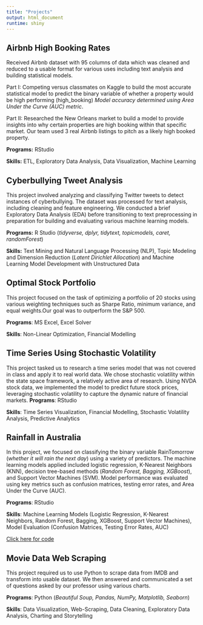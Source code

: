 ```yaml
---
title: "Projects"
output: html_document
runtime: shiny
---
```

## Airbnb High Booking Rates

  Received Airbnb dataset with 95 columns of data which was cleaned and reduced to a usable format for various uses including text analysis and building statistical models.

  Part I: Competing versus classmates on Kaggle to build the most accurate statistical model to predict the binary variable of whether a property would be high performing (high_booking) *Model accuracy determined using Area Under the Curve (AUC) metric*. 

  Part II: Researched the New Orleans market to build a model to provide insights into why certain properties are high booking within that specific market. Our team used 3 real Airbnb listings to pitch as a likely high booked property. 

**Programs:** RStudio

**Skills:** ETL, Exploratory Data Analysis, Data Visualization, Machine Learning

## Cyberbullying Tweet Analysis

This project involved analyzing and classifying Twitter tweets to detect instances of cyberbullying. The dataset was processed for text analysis, including cleaning and feature engineering. We conducted a brief Exploratory Data Analysis (EDA) before transitioning to text preprocessing in preparation for building and evaluating various machine learning models.

**Programs:** R Studio (*tidyverse, dplyr, tidytext, topicmodels, caret, randomForest*)

**Skills:** Text Mining and Natural Language Processing (NLP), Topic Modeling and Dimension Reduction (*Latent Dirichlet Allocation*) and Machine Learning Model Development with Unstructured Data

## Optimal Stock Portfolio

This project focused on the task of optimizing a portfolio of 20 stocks using various weighting techniques such as Sharpe Ratio, minimum variance, and equal weights.Our goal was to outperform the S&P 500. 

**Programs**: MS Excel, Excel Solver

**Skills**: Non-Linear Optimization, Financial Modelling

## Time Series Using Stochastic Volatility

This project tasked us to research a time series model that was not covered in class and apply it to real world data. We chose stochastic volatility within the state space framework, a relatively active area of research. Using NVDA stock data, we implemented the model to predict future stock prices, leveraging stochastic volatility to capture the dynamic nature of financial markets.
**Programs**: RStudio

**Skills**: Time Series Visualization, Financial Modelling, Stochastic Volatility Analysis, Predictive Analytics

## Rainfall in Australia

In this project, we focused on classifying the binary variable RainTomorrow (*whether it will rain the next day*) using a variety of predictors. The machine learning models applied included logistic regression, K-Nearest Neighbors (KNN), decision tree-based methods (*Random Forest, Bagging, XGBoost*), and Support Vector Machines (SVM). Model performance was evaluated using key metrics such as confusion matrices, testing error rates, and Area Under the Curve (AUC).

**Programs**: RStudio

**Skills**: Machine Learning Models (Logistic Regression, K-Nearest Neighbors, Random Forest, Bagging, XGBoost, Support Vector Machines), Model Evaluation (Confusion Matrices, Testing Error Rates, AUC)

[Click here for code](rainfall_in_australia.html)

## Movie Data Web Scraping

This project required us to use Python to scrape data from IMDB and transform into usable dataset. We then answered and communicated a set of questions asked by our professor using various charts. 

**Programs**: Python (*Beautiful Soup, Pandas, NumPy, Matplotlib, Seaborn*)

**Skills**: Data Visualization, Web-Scraping, Data Cleaning, Exploratory Data Analysis, Charting and Storytelling
